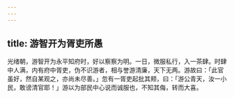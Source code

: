 ```yaml
---
---
---
```

title: 游智开为胥吏所愚
---



光绪朝，游智开为永平知府时，好以察察为明。一日，微服私行，入一茶肆。时肆中人满，内有府中胥吏，伪不识游者，相与誉游清廉，天下无两。游故曰：「此官虽好，然自某观之，亦尚未尽善。」忽有一胥吏起批其颊，曰：「游公青天，汝一小民，敢谤清官耶！」游以为部民中心说而诚服也，不知其侮，转而大喜。